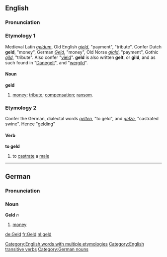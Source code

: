 ==English==
===Pronunciation===
{{IPA|[gɛld]}}
===Etymology 1===
Medieval Latin ''[[geldum]]'', Old English ''[[gield]]'', "payment", "tribute". Confer Dutch '''geld''', "money", German ''[[Geld]]'', "money", Old Norse ''[[giald]]'', "payment", Gothic ''[[gild]]'', "tribute". Also confer "[[yield]]". '''geld''' is also written '''gelt''', or '''gild''', and as such found in "[[Danegelt]]", and "[[wergild]]".
====Noun====
'''geld'''
#[[money]]; [[tribute]]; [[compensation]]; [[ransom]].

===Etymology 2===
Confer the German, dialectal words ''[[gelten]]'', "to geld", and ''[[gelze]]'', "castrated swine". Hence "[[gelding]]"
====Verb====
'''to geld'''
# to [[castrate]] a [[male]]

[[Category:English words with multiple etymologies]]
[[Category:English transitive verbs]]
----

==German==
===Pronunciation===
{{IPA|[gɛlt]}}
===Noun===
'''Geld''' ''n''
# [[money]]

[[Category:German nouns]]

[[de:Geld]]
[[fr:Geld]]
[[nl:geld]]